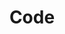 ---
title: Code
description: ''
draft: true
repo: https://github.com
accessibility: https://github.com
---